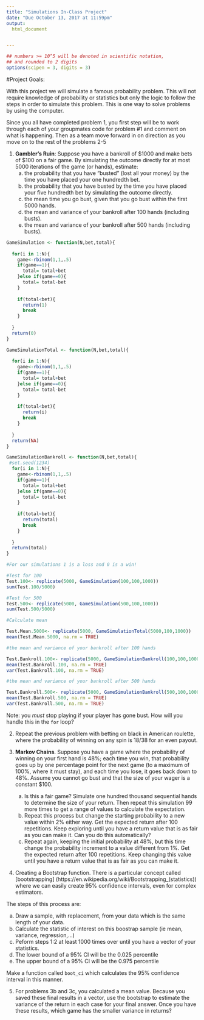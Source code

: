 ```yaml
---
title: "Simulations In-Class Project"
date: "Due October 13, 2017 at 11:59pm"
output:
  html_document


---
```


<style type="text/css">
.table {

    width: 80%;
    margin-left:10%; 
    margin-right:10%;
}
</style>
```r
## numbers >= 10^5 will be denoted in scientific notation,
## and rounded to 2 digits
options(scipen = 3, digits = 3)
```




#Project Goals:



With this project we will simulate a famous probability problem. This will not require knowledge of probability or statistics but only the logic to follow the steps in order to simulate this problem. This is one way to solve problems by using the computer. 


Since you all have completed problem 1, you first step will be to work through each of your groupmates code for problem #1 and comment on what is happening. Then as a team move forward in on direction as you move on to the rest of the problems 2-5

 1. **Gambler's Ruin**: Suppose you have a bankroll of $1000 and make bets of $100 on a fair game. By simulating the outcome directly for at most 5000 iterations of the game (or hands), estimate:
    a. the probability that you have "busted" (lost all your money) by the time you have placed your one hundredth bet. 
    b. the probability that you have busted by the time you have placed your five hundredth bet by simulating the outcome directly. 
    c. the mean time you go bust, given that you go bust within the first 5000 hands.
    d. the mean and variance of your bankroll after 100 hands (including busts).
    e. the mean and variance of your bankroll after 500 hands (including busts).
 
```r



GameSimulation <- function(N,bet,total){
  
  for(i in 1:N){
    game<-rbinom(1,1,.5)
    if(game==1){
      total= total+bet
    }else if(game==0){
      total= total-bet
    }
    
    if(total<bet){
      return(1)
      break
    }
    
  }
  return(0)
}

GameSimulationTotal <- function(N,bet,total){
  
  for(i in 1:N){
    game<-rbinom(1,1,.5)
    if(game==1){
      total= total+bet
    }else if(game==0){
      total= total-bet
    }
    
    if(total<bet){
      return(i)
      break
    }
    
  }
  return(NA)
}

GameSimulationBankroll <- function(N,bet,total){
 #set.seed(1234)
  for(i in 1:N){
    game<-rbinom(1,1,.5)
    if(game==1){
      total= total+bet
    }else if(game==0){
      total= total-bet
    }
    
    if(total<bet){
      return(total)
      break
    }
    
  }
  return(total)
}

#For our simulations 1 is a loss and 0 is a win! 

#Test for 100
Test.100<- replicate(5000, GameSimulation(100,100,1000))
sum(Test.100/5000)

#Test for 500
Test.500<- replicate(5000, GameSimulation(500,100,1000))
sum(Test.500/5000)

#Calculate mean

Test.Mean.5000<- replicate(5000, GameSimulationTotal(5000,100,1000))
mean(Test.Mean.5000, na.rm = TRUE)

#the mean and variance of your bankroll after 100 hands

Test.Bankroll.100<- replicate(5000, GameSimulationBankroll(100,100,1000))
mean(Test.Bankroll.100, na.rm = TRUE)
var(Test.Bankroll.100, na.rm = TRUE)

#the mean and variance of your bankroll after 500 hands

Test.Bankroll.500<- replicate(5000, GameSimulationBankroll(500,100,1000))
mean(Test.Bankroll.500, na.rm = TRUE)
var(Test.Bankroll.500, na.rm = TRUE)
```
 
Note: you *must* stop playing if your player has gone bust. How will you handle this in the `for` loop?

2. Repeat the previous problem with betting on black in American roulette, where the probability of winning on any spin is 18/38 for an even payout.

3. **Markov Chains**. Suppose you have a game where the probability of winning on your first hand is 48%; each time you win, that probability goes up by one percentage point for the next game (to a maximum of 100%, where it must stay), and each time you lose, it goes back down to 48%. Assume you cannot go bust and that the size of your wager is a constant $100.
    a. Is this a fair game? Simulate one hundred thousand sequential hands to determine the size of your return. Then repeat this simulation 99 more times to get a range of values to calculate the expectation.
    b. Repeat this process but change the starting probability to a new value within 2% either way. Get the expected return after 100 repetitions. Keep exploring until you have a return value that is as fair as you can make it. Can you do this automatically?
    c. Repeat again, keeping the initial probability at 48%, but this time change the probability increment to a value different from 1%. Get the expected return after 100 repetitions. Keep changing this value until you have a return value that is as fair as you can make it. 


4. Creating a Bootstrap function. There is a particular concept called [bootstrapping]
(https://en.wikipedia.org/wiki/Bootstrapping_(statistics)) where we can easily create 95% confidence intervals, even for complex estimators.

The steps of this process are:

  a. Draw a sample, with replacement, from your data which is the same length of your data.
  b. Calculate the statistic of interest on this boostrap sample (ie mean, variance, regression,...)
  c. Peform steps 1:2 at least 1000 times over until you have a vector of your statistics. 
  d. The lower bound of a 95% CI will be the 0.025 percentile
  e. The upper bound of a 95% CI will be the 0.975 percentile

Make a function called `boot_ci` which calculates the 95% confidence interval in this manner. 

5. For problems 3b and 3c, you calculated a mean value. Because you saved these final results in a vector, use the bootstrap to estimate the variance of the return in each case for your final answer. Once you have these results, which game has the smaller variance in returns?